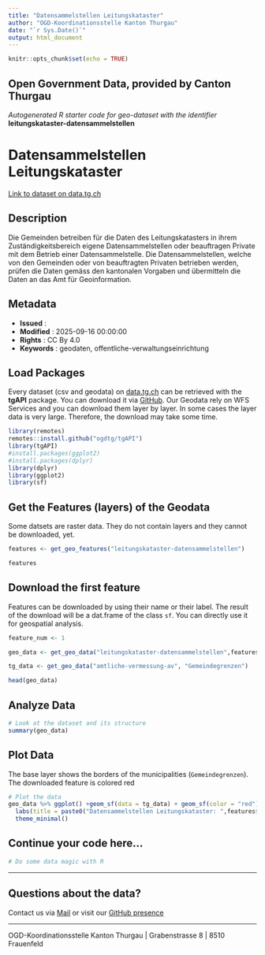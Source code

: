 ```yaml
---
title: "Datensammelstellen Leitungskataster"
author: "OGD-Koordinationsstelle Kanton Thurgau"
date: "`r Sys.Date()`"
output: html_document
---
```


```r
knitr::opts_chunk$set(echo = TRUE)
```

## Open Government Data, provided by **Canton Thurgau**
*Autogenerated R starter code for geo-dataset with the identifier* **leitungskataster-datensammelstellen**


# **Datensammelstellen Leitungskataster**

[Link to dataset on data.tg.ch](https://data.tg.ch/explore/dataset/leitungskataster-datensammelstellen/information/)

## Description

Die Gemeinden betreiben für die Daten des Leitungskatasters in ihrem Zuständigkeitsbereich eigene Datensammelstellen oder beauftragen Private mit dem Betrieb einer Datensammelstelle. Die Datensammelstellen, welche von den Gemeinden oder von beauftragten Privaten betrieben werden, prüfen die Daten gemäss den kantonalen Vorgaben und übermitteln die Daten an das Amt für Geoinformation.

## Metadata

- **Issued**                   : 
- **Modified**                 : 2025-09-16 00:00:00
- **Rights**                   : CC By 4.0
- **Keywords**                 : geodaten, offentliche-verwaltungseinrichtung

## Load Packages

Every dataset (csv and geodata) on [data.tg.ch](https://data.tg.ch/pages/start/) can be retrieved with the **tgAPI** package. You can download it via [GitHub](https://github.com/ogdtg/tgAPI). Our Geodata rely on WFS Services and you can download them layer by layer. In some cases the layer data is very large. Therefore, the download may take some time.

```r
library(remotes)
remotes::install.github("ogdtg/tgAPI")
library(tgAPI)
#install.packages(ggplot2)
#install.packages(dplyr)
library(dplyr)
library(ggplot2)
library(sf)

```


## Get the Features (layers) of the Geodata

Some datsets are raster data. They do not contain layers and they cannot be downloaded, yet.

```r
features <- get_geo_features("leitungskataster-datensammelstellen")

features
```


## Download the first feature

Features can be downloaded by using their name or their label. The result of the download will be a dat.frame of the class `sf`. You can directly use it for geospatial analysis.

```r

feature_num <- 1

geo_data <- get_geo_data("leitungskataster-datensammelstellen",features$name[feature_num])

tg_data <- get_geo_data("amtliche-vermessung-av", "Gemeindegrenzen")

head(geo_data)
```


## Analyze Data

```r

# Look at the dataset and its structure
summary(geo_data)

```


## Plot Data

The base layer shows the borders of the municipalities (`Gemeindegrenzen`). The downloaded feature is colored red

```r

# Plot the data
geo_data %>% ggplot() +geom_sf(data = tg_data) + geom_sf(color = "red") +
  labs(title = paste0("Datensammelstellen Leitungskataster: ",features$title[feature_num])) +
  theme_minimal()

```


## Continue your code here...


```r
# Do some data magic with R
```

------------------------------------------------------------------------

## Questions about the data?

Contact us via [Mail](mailto:ogd@tg.ch) or visit our [GitHub presence](https://github.com/ogdtg)


------------------------------------------------------------------------

OGD-Koordinationsstelle Kanton Thurgau | Grabenstrasse 8 | 8510 Frauenfeld
